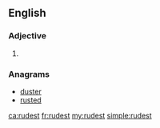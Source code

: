 ==English==

===Adjective===
{{head|en}}

# {{en-superlative of|rude}}

===Anagrams===
* [[duster#English|duster]]
* [[rusted#English|rusted]]

[[ca:rudest]]
[[fr:rudest]]
[[my:rudest]]
[[simple:rudest]]